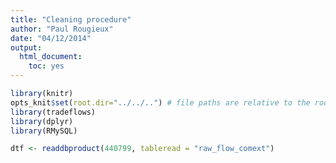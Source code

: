 ```yaml
---
title: "Cleaning procedure"
author: "Paul Rougieux"
date: "04/12/2014"
output: 
  html_document:
    toc: yes
---
```



```r
library(knitr)
opts_knit$set(root.dir="../../..") # file paths are relative to the root of the project directory
library(tradeflows)
library(dplyr)
library(RMySQL)
``` 


```r
dtf <- readdbproduct(440799, tableread = "raw_flow_comext")

``` 


